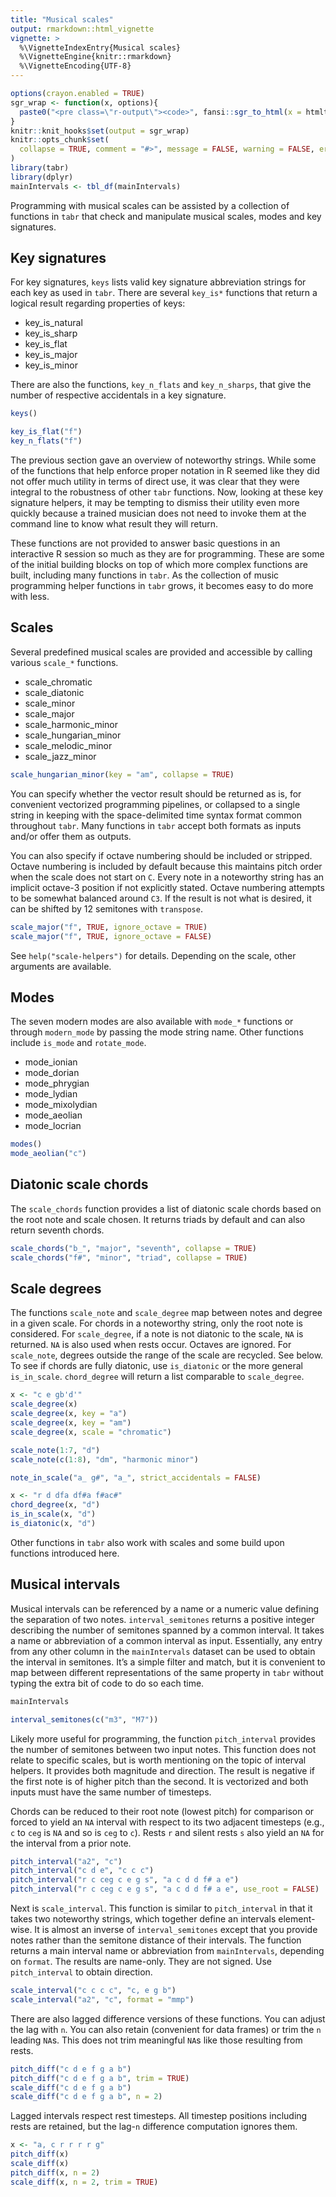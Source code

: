 ---
title: "Musical scales"
output: rmarkdown::html_vignette
vignette: >
  %\VignetteIndexEntry{Musical scales}
  %\VignetteEngine{knitr::rmarkdown}
  %\VignetteEncoding{UTF-8}
---

```{r setup, include = FALSE}
options(crayon.enabled = TRUE)
sgr_wrap <- function(x, options){
  paste0("<pre class=\"r-output\"><code>", fansi::sgr_to_html(x = htmltools::htmlEscape(x)), "</code></pre>")
}
knitr::knit_hooks$set(output = sgr_wrap)
knitr::opts_chunk$set(
  collapse = TRUE, comment = "#>", message = FALSE, warning = FALSE, error = FALSE, tidy = FALSE, out.width = "100%"
)
library(tabr)
library(dplyr)
mainIntervals <- tbl_df(mainIntervals)
```

Programming with musical scales can be assisted by a collection of functions in `tabr` that check and manipulate musical scales, modes and key signatures.

## Key signatures

For key signatures, `keys` lists valid key signature abbreviation strings for each key as used in `tabr`. There are several `key_is*` functions that return a logical result regarding properties of keys:

* key_is_natural
* key_is_sharp
* key_is_flat
* key_is_major
* key_is_minor

There are also the functions, `key_n_flats` and `key_n_sharps`, that give the number of respective accidentals in a key signature.

```{r key}
keys()

key_is_flat("f")
key_n_flats("f")
```

The previous section gave an overview of noteworthy strings. While some of the functions that help enforce proper notation in R seemed like they did not offer much utility in terms of direct use, it was clear that they were integral to the robustness of other `tabr` functions. Now, looking at these key signature helpers, it may be tempting to dismiss their utility even more quickly because a trained musician does not need to invoke them at the command line to know what result they will return.

These functions are not provided to answer basic questions in an interactive R session so much as they are for programming. These are some of the initial building blocks on top of which more complex functions are built, including many functions in `tabr`. As the collection of music programming helper functions in `tabr` grows, it becomes easy to do more with less.

## Scales

Several predefined musical scales are provided and accessible by calling various `scale_*` functions. 

* scale_chromatic
* scale_diatonic
* scale_minor
* scale_major
* scale_harmonic_minor
* scale_hungarian_minor
* scale_melodic_minor
* scale_jazz_minor

```{r scales}
scale_hungarian_minor(key = "am", collapse = TRUE)
```

You can specify whether the vector result should be returned as is, for convenient vectorized programming pipelines, or collapsed to a single string in keeping with the space-delimited time syntax format common throughout `tabr`. Many functions in `tabr` accept both formats as inputs and/or offer them as outputs. 

You can also specify if octave numbering should be included or stripped. Octave numbering is included by default because this maintains pitch order when the scale does not start on `C`. Every note in a noteworthy string has an implicit octave-3 position if not explicitly stated. Octave numbering attempts to be somewhat balanced around `C3`. If the result is not what is desired, it can be shifted by 12 semitones with `transpose`.

```{r scales2}
scale_major("f", TRUE, ignore_octave = TRUE)
scale_major("f", TRUE, ignore_octave = FALSE)
```

See `help("scale-helpers")` for details. Depending on the scale, other arguments are available.

## Modes

The seven modern modes are also available with `mode_*` functions or through `modern_mode` by passing the mode string name. Other functions include `is_mode` and `rotate_mode`.

* mode_ionian
* mode_dorian
* mode_phrygian
* mode_lydian
* mode_mixolydian
* mode_aeolian
* mode_locrian

```{r modes}
modes()
mode_aeolian("c")
```

## Diatonic scale chords

The `scale_chords` function provides a list of diatonic scale chords based on the root note and scale chosen. It returns triads by default and can also return seventh chords.

```{r scale_chords}
scale_chords("b_", "major", "seventh", collapse = TRUE)
scale_chords("f#", "minor", "triad", collapse = TRUE)
```

## Scale degrees

The functions `scale_note` and `scale_degree` map between notes and degree in a given scale. For chords in a noteworthy string, only the root note is considered. For `scale_degree`, if a note is not diatonic to the scale, `NA` is returned. `NA` is also used when rests occur. Octaves are ignored. For `scale_note`, degrees outside the range of the scale are recycled. See below. To see if chords are fully diatonic, use `is_diatonic` or the more general `is_in_scale`. `chord_degree` will return a list comparable to `scale_degree`.

```{r scale_degrees}
x <- "c e gb'd'"
scale_degree(x)
scale_degree(x, key = "a")
scale_degree(x, key = "am")
scale_degree(x, scale = "chromatic")

scale_note(1:7, "d")
scale_note(c(1:8), "dm", "harmonic minor")

note_in_scale("a_ g#", "a_", strict_accidentals = FALSE)

x <- "r d dfa df#a f#ac#"
chord_degree(x, "d")
is_in_scale(x, "d")
is_diatonic(x, "d")
```

Other functions in `tabr` also work with scales and some build upon functions introduced here.

## Musical intervals

Musical intervals can be referenced by a name or a numeric value defining the separation of two notes. `interval_semitones` returns a positive integer describing the number of semitones spanned by a common interval. It takes a name or abbreviation of a common interval as input. Essentially, any entry from any other column in the `mainIntervals` dataset can be used to obtain the interval in semitones. It's a simple filter and match, but it is convenient to map between different representations of the same property in `tabr` without typing the extra bit of code to do so each time.

```{r intervals}
mainIntervals

interval_semitones(c("m3", "M7"))
```

Likely more useful for programming, the function `pitch_interval` provides the number of semitones between two input notes. This function does not relate to specific scales, but is worth mentioning on the topic of interval helpers. It provides both magnitude and direction. The result is negative if the first note is of higher pitch than the second. It is vectorized and both inputs must have the same number of timesteps. 

Chords can be reduced to their root note (lowest pitch) for comparison or forced to yield an `NA` interval with respect to its two adjacent timesteps (e.g., `c` to `ceg` is `NA` and so is `ceg` to `c`). Rests `r` and silent rests `s` also yield an `NA` for the interval from a prior note.

```{r intervals2}
pitch_interval("a2", "c")
pitch_interval("c d e", "c c c")
pitch_interval("r c ceg c e g s", "a c d d f# a e")
pitch_interval("r c ceg c e g s", "a c d d f# a e", use_root = FALSE)
```

Next is `scale_interval`. This function is similar to `pitch_interval` in that it takes two noteworthy strings, which together define an intervals element-wise. It is almost an inverse of `interval_semitones` except that you provide notes rather than the semitone distance of their intervals. The function returns a main interval name or abbreviation from `mainIntervals`, depending on `format`. The results are name-only. They are not signed. Use `pitch_interval` to obtain direction.

```{r intervals3}
scale_interval("c c c c", "c, e g b")
scale_interval("a2", "c", format = "mmp")
```

There are also lagged difference versions of these functions. You can adjust the lag with `n`. You can also retain (convenient for data frames) or trim the `n` leading `NA`s. This does not trim meaningful `NA`s like those resulting from rests.

```{r intervals4}
pitch_diff("c d e f g a b")
pitch_diff("c d e f g a b", trim = TRUE)
scale_diff("c d e f g a b")
scale_diff("c d e f g a b", n = 2)
```

Lagged intervals respect rest timesteps. All timestep positions including rests are retained, but the lag-`n` difference computation ignores them.

```{r intervals5}
x <- "a, c r r r r g"
pitch_diff(x)
scale_diff(x)
pitch_diff(x, n = 2)
scale_diff(x, n = 2, trim = TRUE)
```
